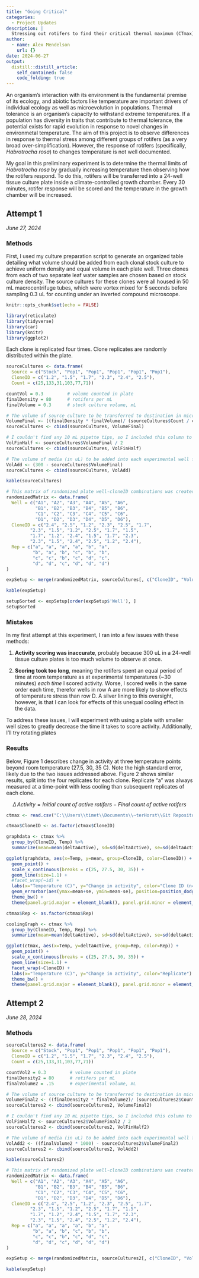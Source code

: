 ```yaml
---
title: "Going Critical"
categories: 
  - Project Updates
description: |
  Stressing out rotifers to find their critical thermal maximum (CTmax).
author:
  - name: Alex Mendelson
    url: {}
date: 2024-06-27
output:
  distill::distill_article:
    self_contained: false
    code_folding: true
---
```

An organism's interaction with its environment is the fundamental premise of its ecology, and abiotic factors like temperature are important drivers of individual ecology as well as microevolution in populations. Thermal tolerance is an organism's capacity to withstand extreme temperatures. If a population has diversity in traits that contribute to thermal tolerance, the potential exists for rapid evolution in response to novel changes in environmetal temperature. The aim of this project is to observe differences in response to thermal stress among different groups of rotifers (as a very broad over-simplification). However, the response of rotifers (specifically, *Habrotrocha rosa*) to changes temperature is not well documented. 

My goal in this preliminary experiment is to determine the thermal limits of *Habrotrocha rosa* by gradually increasing temperature then observing how the rotifers respond. To do this, rotifers will be transferred into a 24-well tissue culture plate inside a climate-controlled growth chamber. Every 30 minutes, rotifer response will be scored and the temperature in the growth chamber will be increased.

## Attempt 1
*June 27, 2024*

### Methods

First, I used my culture preparation script to generate an organized table detailing what volume should be added from each clonal stock culture to achieve uniform density and equal volume in each plate well. Three clones from each of two separate leaf water samples are chosen based on stock culture density. The source cultures for these clones were all housed in 50 mL macrocentrifuge tubes, which were vortex mixed for 5 seconds before sampling 0.3 uL for counting under an inverted compound microscope.

```r

knitr::opts_chunk$set(echo = FALSE)

library(reticulate)
library(tidyverse)
library(car)
library(knitr)
library(ggplot2)
```

Each clone is replicated four times. Clone replicates are randomly distributed within the plate.

```r

sourceCultures <- data.frame(
  Source = c("Stock", "Pop1", "Pop1", "Pop1", "Pop1", "Pop1"),
  CloneID = c("1.2", "1.5", "1.7", "2.3", "2.4", "2.5"),
  Count = c(25,133,31,103,77,71))

countVol = 0.3         # volume counted in plate
finalDensity = 80      # rotifers per mL
finalVolume = 0.3      # stock culture volume, mL

# The volume of source culture to be transferred to destination in microliters (uL)
VolumeFinal <- ((finalDensity * finalVolume)/ (sourceCultures$Count / countVol)) *1000 
sourceCultures <- cbind(sourceCultures, VolumeFinal)

# I couldn't find any 10 mL pipette tips, so I included this column to easily use the 5 mL pipette twice
VolFinHalf <- sourceCultures$VolumeFinal / 2
sourceCultures <- cbind(sourceCultures, VolFinHalf)

# The volume of media (in uL) to be added into each experimental well for the total volume to remain consistent among clones
VolAdd <- (300 - sourceCultures$VolumeFinal)
sourceCultures <- cbind(sourceCultures, VolAdd)

kable(sourceCultures)

# This matrix of randomized plate well-cloneID combinations was created using python
randomizedMatrix <- data.frame(
  Well = c("A1", "A2", "A3", "A4", "A5", "A6", 
           "B1", "B2", "B3", "B4", "B5", "B6", 
           "C1", "C2", "C3", "C4", "C5", "C6", 
           "D1", "D2", "D3", "D4", "D5", "D6"),
  CloneID = c("2.4", "2.5", "1.2", "2.3", "2.5", "1.7", 
         "2.3", "1.5", "1.2", "2.5", "1.7", "1.5", 
         "1.7", "1.2", "2.4", "1.5", "1.7", "2.3", 
         "2.3", "1.5", "2.4", "2.5", "1.2", "2.4"), 
  Rep = c("a", "a", "a", "a", "b", "a",
          "b", "a", "b", "c", "b", "b",
          "c", "c", "b", "c", "d", "c",
          "d", "d", "c", "d", "d", "d")
)

expSetup <- merge(randomizedMatrix, sourceCultures[, c("CloneID", "VolumeFinal", "VolAdd")], by = "CloneID", all.x = TRUE)

kable(expSetup)

setupSorted <- expSetup[order(expSetup$'Well'), ]
setupSorted
```


### Mistakes

In my first attempt at this experiment, I ran into a few issues with these methods:

(1) **Activity scoring was inaccurate**, probably because 300 uL in a 24-well tissue culture plates is too much volume to observe at once. 

(2) **Scoring took too long**, meaning the rotifers spent an equal period of time at room temperature as at experimental temperatures (~30 minutes) *each time* I scored activity. Worse, I scored wells in the same order each time, therefor wells in row A are more likely to show effects of temperature stress than row D. A silver lining to this oversight, however, is that I can look for effects of this unequal cooling effect in the data.

To address these issues, I will experiment with using a plate with smaller well sizes to greatly decrease the time it takes to score activity. Additionally, I'll try rotating plates 

### Results

Below, Figure 1 describes change in activity at three temperature points beyond room temperature (27.5, 30, 35 C). Note the high standard error, likely due to the two issues addressed above. Figure 2 shows similar results, split into the four replicates for each clone. Replicate "a" was always measured at a time-point with less cooling than subsequent replicates of each clone.

$$
\Delta\,Activity = Initial\;count\;of\;active\;rotifers-Final\;count\;of\;active\;rotifers
$$


```r

ctmax <- read.csv("C:\\Users\\timet\\Documents\\~terHorst\\Git Repositories\\blog\\data\\ctmax.csv")

ctmax$CloneID <- as.factor(ctmax$CloneID)

graphdata <- ctmax %>%
  group_by(CloneID, Temp) %>%
  summarize(mean=mean(deltaActive), sd=sd(deltaActive), se=sd(deltaActive)/sqrt(length(deltaActive)))

ggplot(graphdata, aes(x=Temp, y=mean, group=CloneID, color=CloneID)) +
  geom_point() +
  scale_x_continuous(breaks = c(25, 27.5, 30, 35)) +
  geom_line(size=1.1) +
  #facet_wrap(~id) +
  labs(x="Temperature (C)", y="Change in activity", color="Clone ID (n=4)") +
  geom_errorbar(aes(ymax=mean+se, ymin=mean-se), position=position_dodge(0.25), width=0.3) +
  theme_bw() +
  theme(panel.grid.major = element_blank(), panel.grid.minor = element_blank())

```

```r

ctmax$Rep <- as.factor(ctmax$Rep)

coolingGraph <- ctmax %>%
  group_by(CloneID, Temp, Rep) %>%
  summarize(mean=mean(deltaActive), sd=sd(deltaActive), se=sd(deltaActive)/sqrt(length(deltaActive)))

ggplot(ctmax, aes(x=Temp, y=deltaActive, group=Rep, color=Rep)) +
  geom_point() +
  scale_x_continuous(breaks = c(25, 27.5, 30, 35)) +
  geom_line(size=1.1) +
  facet_wrap(~CloneID) +
  labs(x="Temperature (C)", y="Change in activity", color="Replicate") +
  theme_bw() +
  theme(panel.grid.major = element_blank(), panel.grid.minor = element_blank())
```

## Attempt 2
*June 28, 2024*

### Methods

```r

sourceCultures2 <- data.frame(
  Source = c("Stock", "Pop1", "Pop1", "Pop1", "Pop1", "Pop1"),
  CloneID = c("1.2", "1.5", "1.7", "2.3", "2.4", "2.5"),
  Count = c(25,133,31,103,77,71))

countVol2 = 0.3         # volume counted in plate
finalDensity2 = 80      # rotifers per mL
finalVolume2 = .15      # experimental volume, mL

# The volume of source culture to be transferred to destination in microliters (uL)
VolumeFinal2 <- ((finalDensity2 * finalVolume2)/ (sourceCultures2$Count / countVol2)) *1000 
sourceCultures2 <- cbind(sourceCultures2, VolumeFinal2)

# I couldn't find any 10 mL pipette tips, so I included this column to easily use the 5 mL pipette twice
VolFinHalf2 <- sourceCultures2$VolumeFinal2 / 2
sourceCultures2 <- cbind(sourceCultures2, VolFinHalf2)

# The volume of media (in uL) to be added into each experimental well for the total volume to remain consistent among clones
VolAdd2 <- ((finalVolume2 * 1000) - sourceCultures2$VolumeFinal2)
sourceCultures2 <- cbind(sourceCultures2, VolAdd2)

kable(sourceCultures2)

# This matrix of randomized plate well-cloneID combinations was created using python
randomizedMatrix <- data.frame(
  Well = c("A1", "A2", "A3", "A4", "A5", "A6", 
           "B1", "B2", "B3", "B4", "B5", "B6", 
           "C1", "C2", "C3", "C4", "C5", "C6", 
           "D1", "D2", "D3", "D4", "D5", "D6"),
  CloneID = c("2.4", "2.5", "1.2", "2.3", "2.5", "1.7", 
         "2.3", "1.5", "1.2", "2.5", "1.7", "1.5", 
         "1.7", "1.2", "2.4", "1.5", "1.7", "2.3", 
         "2.3", "1.5", "2.4", "2.5", "1.2", "2.4"), 
  Rep = c("a", "a", "a", "a", "b", "a",
          "b", "a", "b", "c", "b", "b",
          "c", "c", "b", "c", "d", "c",
          "d", "d", "c", "d", "d", "d")
)

expSetup <- merge(randomizedMatrix, sourceCultures2[, c("CloneID", "VolumeFinal2", "VolAdd2")], by = "CloneID", all.x = TRUE)

kable(expSetup)

```